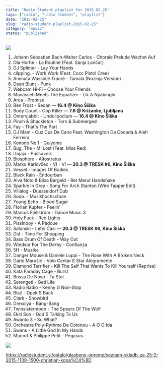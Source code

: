 ```yaml
---
title: "Radio Študent playlist for 2015.02.25"
tags: ["radio", "radio študent", "playlist"]
date: "2015-02-25"
slug: "radio-student-playlist-2015-02-25"
category: "music"
status: "published"
---
```


![](https://radiostudent.si/sites/default/files/styles/thumbnail_w530/public/slike/2015-02-25-glasbene-opreme-seznam-skladb-za-25.2.2015-11.00-15.00-christian-kopa%C4%8D-38576.jpg?itok=rMuT1Caq)

1. Johann Sebastian Bach-Walter Carlos - Chorale Prelude Wachet Auf
2. Ola Horhe - La Routine (Feat. Sanja Lončar)
3. DJ Splinter - Lay Your Hands
4. clipping. - Work Work (Feat. Cocc Pistol Cree)
5. Aminata Wassidjé Traoré - Tamala (Nozinja Version)
6. Dean Blunt - Punk
7. Webcam Hi-Fi - Choose Your Friends
8. Manasseh Meets The Equalizer - Lik A Nyabinghi
9. Arca - Promise
10. Ben Frost - Secan — **16.4 @ Kino Šiška**
11. Body Count - Cop Killer — **7.6 @ Križanke, Ljubljana**
12. Ontervjabbit - Undulipodium — **16.4 @ Kino Šiška**
13. Pinch & Shackleton - Torn & Submerged
14. Fay - That's The Part
15. DJ Mam - Cuz Cus De Cano Feat. Washington Da Cocada & Aleh Ferreira
16. Konono No.1 - Guiyome
17. Bug, The - Mi Lost (Feat. Miss Red)
18. Dojaja - Puščavnik
19. Biosphere - Altostratus
20. Marko Karlovčec - VI - VI — **20.3 @ TRESK #6, Kino Šiška**
21. Vessel - Images Of Bodies
22. Black Rain - Endourban
23. Alva Noto & Blixa Bargeld - Ret Marut Handshake
24. Sparkle In Grey - Song For Arch Stanton (Wire Tapper Edit)
25. Villalog - Duesseldorf Dub
26. Soda. - Musikhochschule
27. Young Echo - Blood Sugar
28. Florian Kupfer - Feelin'
29. Marcus Fjellström - Dance Music 3
30. Holy Fuck - Red Lights
31. Pissinboy - A Padoue
32. Salonski - Letni Časi — **20.3 @ TRESK #6, Kino Šiška**
33. Did - Time For Shopping
34. Bass Drum Of Death - Way Out
35. Windsor For The Derby - Confianza
36. 5H - Muzika
37. Danger Mouse & Daniele Luppi - The Rose With A Broken Neck
38. Dario Marušić - Voio Centar E Star Alegramente
39. Diamond Terrifier - Kill The Self That Wants To Kill Yourself (Reprise)
40. Kata Faraday Cage - Burst
41. Bossa De Novo - Ta Stol
42. Serengeti - Geti Life
43. Radio Radio - Kenny G Non-Stop
44. Blaž - Dpek'S Back
45. Clark - Snowbird
46. Drexciya - Bang-Bang
47. Twinsistermoon - The Spears Of The Wolf
48. Ekiti Son - God'S Talking To Us
49. Awanto 3 - Su What?
50. Orchestre Poly-Rythmo De Cotonou - A O O Ida
51. Swans - A Little God In My Hands
52. Murcof & Philippe Petit - Pegasus

![](https://i.imgur.com/pfAjttq.gif)

<https://radiostudent.si/ostalo/glasbene-opreme/seznam-skladb-za-25-2-2015-1100-1500-christian-kopa%C4%8D>
